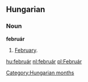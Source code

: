 ==Hungarian==
===Noun===
'''február'''
# [[February]].

[[Category:Hungarian months]]

[[hu:február]]
[[nl:február]]
[[pl:Február]]